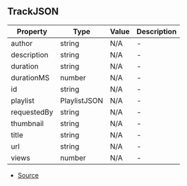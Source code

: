 ## TrackJSON


| Property | Type | Value | Description |
| ----------- | ----------- | ----------- | ----------- |
| author | string | N/A | - |
| description | string | N/A | - |
| duration | string | N/A | - |
| durationMS | number | N/A | - |
| id | string | N/A | - |
| playlist | PlaylistJSON | N/A | - |
| requestedBy | string | N/A | - |
| thumbnail | string | N/A | - |
| title | string | N/A | - |
| url | string | N/A | - |
| views | number | N/A | - |


- [Source](https://github.com/Androz2091/discord-player/blob/258bd80/packages/discord-player/src/types/types.ts#L285)